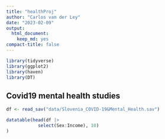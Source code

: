 ```yaml
---
title: "healthProj"
author: "Carlos van der Ley"
date: "2023-02-09"
output: 
  html_document: 
    keep_md: yes
compact-title: false
---
```




```r
library(tidyverse)
library(ggplot2)
library(haven)
library(DT)
```

## Covid19 mental health studies

```r
df <- read_sav("data/Slovenia_COVID-19&Mental_Health.sav")

datatable(head(df |>
            select(Sex:Income), 10)
)
```
